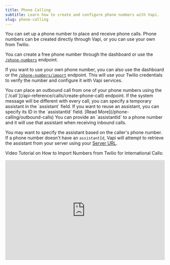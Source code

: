 ```yaml
---
title: Phone Calling
subtitle: Learn how to create and configure phone numbers with Vapi.
slug: phone-calling
---
```




<Accordion title="Set up a Phone Number">
You can set up a phone number to place and receive phone calls. Phone numbers can be created directly through Vapi, or you can use your own from Twilio.

You can create a free phone number through the dashboard or use the [`/phone-numbers`](/api-reference/phone-numbers/create) endpoint.

If you want to use your own phone number, you can also use the dashboard or the [`/phone-numbers/import`](/api-reference/phone-numbers/import-twilio-number) endpoint. This will use your Twilio credentials to verify the number and configure it with Vapi services.

</Accordion>

<Accordion title="Outbound Calls">
  You can place an outbound call from one of your phone numbers using the
  [`/call`](/api-reference/calls/create-phone-call) endpoint. If the system message will be
  different with every call, you can specify a temporary assistant in the `assistant` field. If you
  want to reuse an assistant, you can specify its ID in the `assistantId` field. [Read More](/phone-calling/outbound-calls)

</Accordion>

<Accordion title="Inbound Calls">
You can provide an `assistantId` to a phone number and it will use that assistant when receiving inbound calls.

You may want to specify the assistant based on the caller's phone number. If a phone number doesn't have an `assistantId`, Vapi will attempt to retrieve the assistant from your server using your [Server URL](/server-url#retrieving-assistants).

</Accordion>

Video Tutorial on How to Import Numbers from Twilio for International Calls:
<div>
  <iframe
    width="100%"
    height="315"
    src="https://www.youtube.com/embed/HuF7ELckcyU?si=PPPFZE5aiI-WgP2U"
    title="YouTube video player"
    frameborder="0"
    allow="accelerometer; autoplay; clipboard-write; encrypted-media; gyroscope; picture-in-picture; web-share"
    referrerpolicy="strict-origin-when-cross-origin"
    allowfullscreen
  />
</div>
